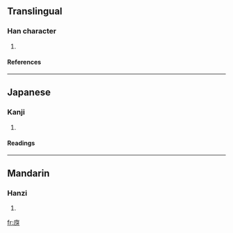 ==Translingual==
===Han character===
{{Han char|rn=53|rad=广|as=04|sn=7|four=0024<sub>1</sub>|canj=戈一女竹 (IMVH)}}
# {{defn|Han|sort=广04}}
====References====
{{Han ref|kx=0343.280|dkj=09246|dj=0653.150|hdz=20874.020|uh=5E8C|ud=24204|bh=CACF|bd=51919}}
----
==Japanese==
===Kanji===
{{ja-kanji|grade=|rs=广04}}
# {{defn|Japanese}} 
====Readings====
{{ja-readings|on=[[が]] (ga), [[げ]] (ge)|kun=[[ひさし]] (hisashi)}}
----
==Mandarin==
===Hanzi===
{{cmn-hanzi|pin=[[yǎ]] ([[ya3]])|wg=ya<sup>3</sup>}}
# {{defn|Mandarin}}

[[fr:庌]]